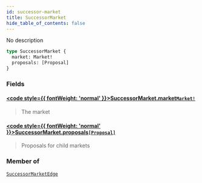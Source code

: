 ```yaml
---
id: successor-market
title: SuccessorMarket
hide_table_of_contents: false
---
```








No description

```graphql
type SuccessorMarket {
  market: Market!
  proposals: [Proposal]
}
```


### Fields

#### [<code style={{ fontWeight: 'normal' }}>SuccessorMarket.<b>market</b></code>](#)<Bullet />[`Market!`](/testnet/api/graphql/objects/market) <Badge class="secondary" text="non-null"/> <Badge class="secondary" text="object"/>
> The market
> 

#### [<code style={{ fontWeight: 'normal' }}>SuccessorMarket.<b>proposals</b></code>](#)<Bullet />[`[Proposal]`](/testnet/api/graphql/objects/proposal) <Badge class="secondary" text="list"/> <Badge class="secondary" text="object"/>
> Proposals for child markets
> 



### Member of

[`SuccessorMarketEdge`](/testnet/api/graphql/objects/successor-market-edge)  <Badge class="secondary" text="object"/>



